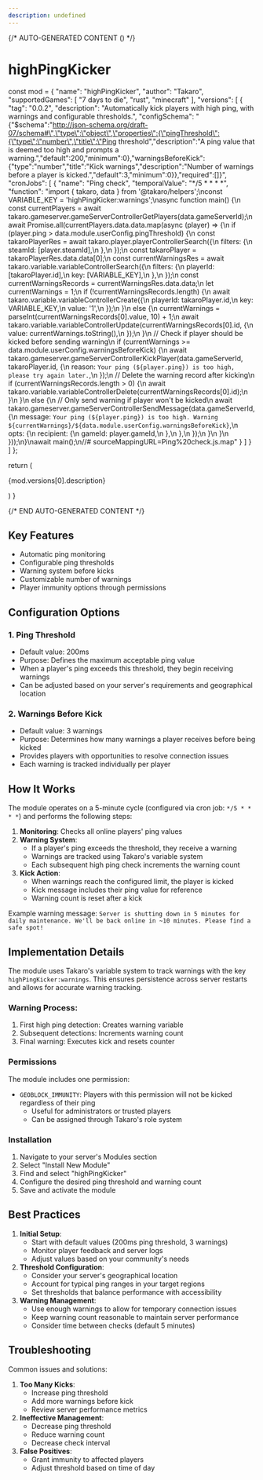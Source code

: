 ```yaml
---
description: undefined
---
```


{/* AUTO-GENERATED CONTENT () */}


# highPingKicker

  const mod = {
  "name": "highPingKicker",
  "author": "Takaro",
  "supportedGames": [
    "7 days to die",
    "rust",
    "minecraft"
  ],
  "versions": [
    {
      "tag": "0.0.2",
      "description": "Automatically kick players with high ping, with warnings and configurable thresholds.",
      "configSchema": "{\"$schema\":\"http://json-schema.org/draft-07/schema#\",\"type\":\"object\",\"properties\":{\"pingThreshold\":{\"type\":\"number\",\"title\":\"Ping threshold\",\"description\":\"A ping value that is deemed too high and prompts a warning.\",\"default\":200,\"minimum\":0},\"warningsBeforeKick\":{\"type\":\"number\",\"title\":\"Kick warnings\",\"description\":\"Number of warnings before a player is kicked.\",\"default\":3,\"minimum\":0}},\"required\":[]}",
      "cronJobs": [
        {
          "name": "Ping check",
          "temporalValue": "*/5 * * * *",
          "function": "import { takaro, data } from '@takaro/helpers';\nconst VARIABLE_KEY = 'highPingKicker:warnings';\nasync function main() {\n    const currentPlayers = await takaro.gameserver.gameServerControllerGetPlayers(data.gameServerId);\n    await Promise.all(currentPlayers.data.data.map(async (player) => {\n        if (player.ping > data.module.userConfig.pingThreshold) {\n            const takaroPlayerRes = await takaro.player.playerControllerSearch({\n                filters: {\n                    steamId: [player.steamId],\n                },\n            });\n            const takaroPlayer = takaroPlayerRes.data.data[0];\n            const currentWarningsRes = await takaro.variable.variableControllerSearch({\n                filters: {\n                    playerId: [takaroPlayer.id],\n                    key: [VARIABLE_KEY],\n                },\n            });\n            const currentWarningsRecords = currentWarningsRes.data.data;\n            let currentWarnings = 1;\n            if (!currentWarningsRecords.length) {\n                await takaro.variable.variableControllerCreate({\n                    playerId: takaroPlayer.id,\n                    key: VARIABLE_KEY,\n                    value: '1',\n                });\n            }\n            else {\n                currentWarnings = parseInt(currentWarningsRecords[0].value, 10) + 1;\n                await takaro.variable.variableControllerUpdate(currentWarningsRecords[0].id, {\n                    value: currentWarnings.toString(),\n                });\n            }\n            // Check if player should be kicked before sending warning\n            if (currentWarnings >= data.module.userConfig.warningsBeforeKick) {\n                await takaro.gameserver.gameServerControllerKickPlayer(data.gameServerId, takaroPlayer.id, {\n                    reason: `Your ping (${player.ping}) is too high, please try again later.`,\n                });\n                // Delete the warning record after kicking\n                if (currentWarningsRecords.length > 0) {\n                    await takaro.variable.variableControllerDelete(currentWarningsRecords[0].id);\n                }\n            }\n            else {\n                // Only send warning if player won't be kicked\n                await takaro.gameserver.gameServerControllerSendMessage(data.gameServerId, {\n                    message: `Your ping (${player.ping}) is too high. Warning ${currentWarnings}/${data.module.userConfig.warningsBeforeKick}`,\n                    opts: {\n                        recipient: {\n                            gameId: player.gameId,\n                        },\n                    },\n                });\n            }\n        }\n    }));\n}\nawait main();\n//# sourceMappingURL=Ping%20check.js.map"
        }
      ]
    }
  ]
};

  return (
    <div>
      <p>{mod.versions[0].description}</p>
      <Commands commands={mod.versions[0].commands} />
      <CronJobs cronJobs={mod.versions[0].cronJobs} />
      <Hooks hooks={mod.versions[0].hooks} />
      <Config configSchema={mod.versions[0].configSchema} />
    </div>
  )
}

<Module />

{/* END AUTO-GENERATED CONTENT */}

## Key Features

- Automatic ping monitoring
- Configurable ping thresholds
- Warning system before kicks
- Customizable number of warnings
- Player immunity options through permissions

## Configuration Options

### 1. Ping Threshold

- Default value: 200ms
- Purpose: Defines the maximum acceptable ping value
- When a player's ping exceeds this threshold, they begin receiving warnings
- Can be adjusted based on your server's requirements and geographical location

### 2. Warnings Before Kick

- Default value: 3 warnings
- Purpose: Determines how many warnings a player receives before being kicked
- Provides players with opportunities to resolve connection issues
- Each warning is tracked individually per player

## How It Works

The module operates on a 5-minute cycle (configured via cron job: `*/5 * * * *`) and performs the following steps:

1. **Monitoring**: Checks all online players' ping values
2. **Warning System**:
    - If a player's ping exceeds the threshold, they receive a warning
    - Warnings are tracked using Takaro's variable system
    - Each subsequent high ping check increments the warning count
3. **Kick Action**:
    - When warnings reach the configured limit, the player is kicked
    - Kick message includes their ping value for reference
    - Warning count is reset after a kick

Example warning message:
`Server is shutting down in 5 minutes for daily maintenance. We'll be back online in ~10 minutes. Please find a safe spot!`

## Implementation Details

The module uses Takaro's variable system to track warnings with the key `highPingKicker:warnings`. This ensures persistence across server restarts and allows for accurate warning tracking.

### Warning Process:

1. First high ping detection: Creates warning variable
2. Subsequent detections: Increments warning count
3. Final warning: Executes kick and resets counter

### Permissions

The module includes one permission:

- `GEOBLOCK_IMMUNITY`: Players with this permission will not be kicked regardless of their ping
    - Useful for administrators or trusted players
    - Can be assigned through Takaro's role system

### Installation

1. Navigate to your server's Modules section
2. Select "Install New Module"
3. Find and select "highPingKicker"
4. Configure the desired ping threshold and warning count
5. Save and activate the module

## Best Practices

1. **Initial Setup**:
    - Start with default values (200ms ping threshold, 3 warnings)
    - Monitor player feedback and server logs
    - Adjust values based on your community's needs
2. **Threshold Configuration**:
    - Consider your server's geographical location
    - Account for typical ping ranges in your target regions
    - Set thresholds that balance performance with accessibility
3. **Warning Management**:
    - Use enough warnings to allow for temporary connection issues
    - Keep warning count reasonable to maintain server performance
    - Consider time between checks (default 5 minutes)

## Troubleshooting

Common issues and solutions:

1. **Too Many Kicks**:
    - Increase ping threshold
    - Add more warnings before kick
    - Review server performance metrics
2. **Ineffective Management**:
    - Decrease ping threshold
    - Reduce warning count
    - Decrease check interval
3. **False Positives**:
    - Grant immunity to affected players
    - Adjust threshold based on time of day